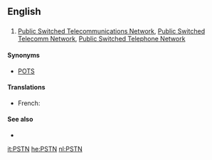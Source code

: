 ==English==
{{wikipedia}}
==={{abbreviation}}===
{{en-abbr}}

# {{telecommunications}} [[public switched telecommunications network|Public Switched Telecommunications Network]], [[public switched telecomm network|Public Switched Telecomm Network]], [[public switched telephone network|Public Switched Telephone Network]]

====Synonyms====
* [[POTS]]

====Translations====
* French: {{t|fr|RTC|m}}

====See also====
* {{pedia|Public switched telephone network}}

[[it:PSTN]]
[[he:PSTN]]
[[nl:PSTN]]